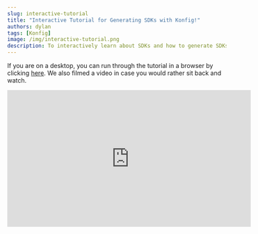 ```yaml
---
slug: interactive-tutorial
title: "Interactive Tutorial for Generating SDKs with Konfig!"
authors: dylan
tags: [Konfig]
image: /img/interactive-tutorial.png
description: To interactively learn about SDKs and how to generate SDKs for your API Konfig, we created an interactive tutorial that is completely runnable in the browser and easy to follow.
---
```



If you are on a desktop, you can run through the tutorial in a browser by
clicking [here](/interactive-tutorial). We also filmed a video in case you would
rather sit back and watch.

<iframe width="560" height="315" src="https://www.youtube.com/embed/KFmO6ZJlCxw"
title="YouTube video player" frameborder="0" allow="accelerometer; autoplay;
clipboard-write; encrypted-media; gyroscope; picture-in-picture; web-share"
allowfullscreen></iframe>